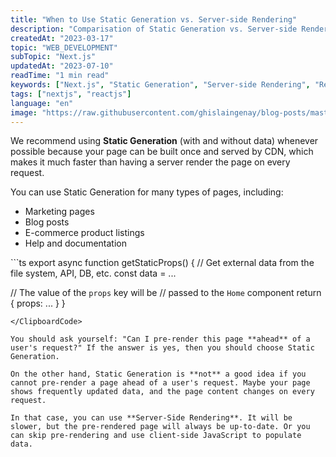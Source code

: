 ```yaml
---
title: "When to Use Static Generation vs. Server-side Rendering"
description: "Comparisation of Static Generation vs. Server-side Rendering"
createdAt: "2023-03-17"
topic: "WEB_DEVELOPMENT"
subTopic: "Next.js"
updatedAt: "2023-07-10"
readTime: "1 min read"
keywords: ["Next.js", "Static Generation", "Server-side Rendering", "React.js"]
tags: ["nextjs", "reactjs"]
language: "en"
image: "https://raw.githubusercontent.com/ghislaingenay/blog-posts/master/images/nextjs-img.jpg"
---
```


We recommend using **Static Generation** (with and without data) whenever possible because your page can be built once and served by CDN, which makes it much faster than having a server render the page on every request.

You can use Static Generation for many types of pages, including:

- Marketing pages
- Blog posts
- E-commerce product listings
- Help and documentation

<ClipboardCode>
```ts
export async function getStaticProps() {
  // Get external data from the file system, API, DB, etc.
  const data = ...

// The value of the `props` key will be
// passed to the `Home` component
return {
props: ...
}
}

```
</ClipboardCode>

You should ask yourself: "Can I pre-render this page **ahead** of a user's request?" If the answer is yes, then you should choose Static Generation.

On the other hand, Static Generation is **not** a good idea if you cannot pre-render a page ahead of a user's request. Maybe your page shows frequently updated data, and the page content changes on every request.

In that case, you can use **Server-Side Rendering**. It will be slower, but the pre-rendered page will always be up-to-date. Or you can skip pre-rendering and use client-side JavaScript to populate data.
```
